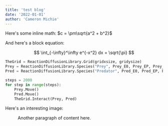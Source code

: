 ```yaml
---
title: 'test blog'
date: '2022-01-01'
author: 'Cameron Michie'
---
```



Here's some inline math: $c = \pm\sqrt{a^2 + b^2}$

And here's a block equation:

$$
\int_{-\infty}^\infty e^{-x^2} dx = \sqrt{\pi}
$$

```python
TheGrid = ReactionDiffusionLibrary.Grid(gridxsize, gridysize)
Prey = ReactionDiffusionLibrary.Species("Prey", Prey_E0, Prey_EP, Prey_N, TheGrid)
Pred = ReactionDiffusionLibrary.Species("Predator", Pred_E0, Pred_EP, Pred_N, TheGrid)

steps = 2000
for step in range(steps):
    Prey.Move()
    Pred.Move()
    TheGrid.Interact(Prey, Pred)
```

Here's an interesting image:
<Figure src="/images/alex.png" alt="Description" caption="Hey" width="500" height="200"/>
Another paragraph of content here.